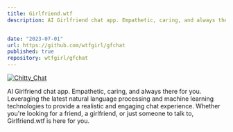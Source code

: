 ```yaml
---
title: Girlfriend.wtf
description: AI Girlfriend chat app. Empathetic, caring, and always there for you. Leveraging the latest natural language processing and machine learning technologies to provide a realistic and engaging chat experience. Whether you're looking for a friend, a girlfriend, or just someone to talk to, Girlfriend.wtf is here for you.


date: "2023-07-01"
url: https://github.com/wtfgirl/gfchat
published: true
repository: wtfgirl/gfchat
---
```



[![Chitty_Chat](/assets/Chitty_chat.png)](https://github.com/wtfgirl/gfchat)

AI Girlfriend chat app. Empathetic, caring, and always there for you. Leveraging the latest natural language processing and machine learning technologies to provide a realistic and engaging chat experience. Whether you're looking for a friend, a girlfriend, or just someone to talk to, Girlfriend.wtf is here for you.